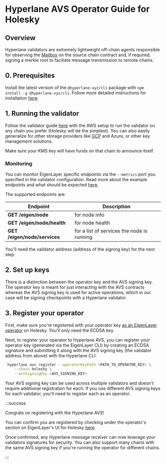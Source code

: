 # Hyperlane AVS Operator Guide for Holesky

## Overview

Hyperlane validators are extremely lightweight off-chain agents responsible for observing the [Mailbox](../protocol/mailbox.mdx) on the source chain contract and, if required, signing a merkle root to faciliate message transmission to remote chains.

## 0. Prerequisites

Install the latest version of the `@hyperlane-xyz/cli` package with `npm install -g @hyperlane-xyz/cli`. Follow more detailed instructions for installation [here](https://docs.hyperlane.xyz/docs/reference/cli).

## 1. Running the validator

Follow the validator guide [here](../operate/validators/run-validators.mdx) with the AWS setup to run the validator on any chain you prefer (Holesky will be the simplest). You can also easily generalize for other storage providers like [GCP](https://github.com/hyperlane-xyz/hyperlane-monorepo/pull/3156) and Azure, or other key management solutions.

Make sure your KMS key will have funds on that chain to announce itself.

### Monitoring

You can monitor EigenLayer specific endpoints via the `--metrics` port you specified in the validator configuration. Read more about the example endpoints and what should be expected [here](https://docs.eigenlayer.xyz/eigenlayer/avs-guides/spec/api/).

The supported endpoints are:

| Endpoint                     | Description                                |
| ---------------------------- | ------------------------------------------ |
| **GET /eigen/node**          | for node info                              |
| **GET /eigen/node/health**   | for node health                            |
| **GET /eigen/node/services** | for a list of services the node is running |

You'll need the validator address (address of the signing key) for the next step.

## 2. Set up keys

There is a distinction between the operator key and the AVS signing key. The operator key is meant for just interacting with the AVS contracts whereas the AVS signing key is used for active operations, which in our case will be signing checkpoints with a Hyperlane validator.

## 3. Register your operator

First, make sure you're registered with your operator key [as an EigenLayer operator](https://docs.eigenlayer.xyz/eigenlayer/operator-guides/operator-installation#operator-configuration-and-registration) on Holesky. You'll only need the ECDSA key.

Next, to register your operator to Hyperlane AVS, you can register your operator key (generated via the EigenLayer CLI) by creating an ECDSA signature and submitting it along with the AVS signing key (the validator address from above) with the Hyperlane CLI:

```bash
 hyperlane avs register --operatorKeyPath <PATH_TO_OPERATOR_KEY> \
    --chain holesky \
    --avsSigningKey <AVS_SIGNING_KEY>
```

Your AVS signing key can be used across multiple validators and doesn't require additional registration for each. If you use different AVS signing keys for each validator, you'll need to register each as an operator.

:::success

Congrats on registering with the Hyperlane AVS!

You can confirm you are registered by checking under the operator's section on EigenLayer's UI for Holesky [here](https://holesky.eigenlayer.xyz/avs/0xc76e477437065093d353b7d56c81ff54d167b0ab). 

Once confirmed, any Hyperlane message receiver can now leverage your validators signatures for security. You can also support many chains with the same AVS signing key if you're running the operator for different chains.

:::
